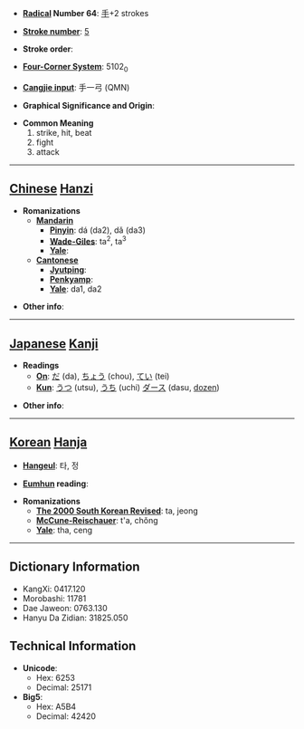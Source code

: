 * '''[[Wiktionary:Chinese radical index| Radical]] Number 64''': [[Wiktionary:Chinese radical index 手|手]]+2 strokes

* '''[[Wiktionary:Chinese total strokes index|Stroke number]]''': [[Wiktionary:Chinese total strokes index 5|5]]

* '''Stroke order''': 

* '''[[Wiktionary:Chinese four corner index|Four-Corner System]]''': 5102<sub>0</sub>

* '''[[Wiktionary:Chinese Cangjie index|Cangjie input]]''': 手一弓 (QMN)

* '''Graphical Significance and Origin''': 

* '''Common Meaning'''
*#strike, hit, beat
*# fight
*# attack


----

== [[Chinese]] [[Hanzi]] ==

* '''Romanizations'''
** '''[[Mandarin]]'''
*** '''[[Pinyin]]''': dá (da2), dǎ (da3)
*** '''[[Wade-Giles]]''': ta<sup>2</sup>, ta<sup>3</sup>
*** '''[[Yale]]''': 
** '''[[Cantonese]]'''
*** '''[[Jyutping]]''':
*** '''[[Penkyamp]]''': 
*** '''[[Yale]]''': da1, da2

* '''Other info''': 

----

== [[Japanese]] [[Kanji]] ==

* '''Readings'''
** '''[[On]]''': [[だ]] (da), [[ちょう]] (chou), [[てい]] (tei)
** '''[[Kun]]''': [[うつ]] (utsu), [[うち]] (uchi) [[ダース]] (dasu, [[dozen]])

* '''Other info''':  

----

== [[Korean]] [[Hanja]] ==

* '''[[Hangeul]]''': 타, 정

* '''[[Eumhun]] reading''': 

* '''Romanizations'''
** '''[[The 2000 South Korean Revised Romanization|The 2000 South Korean Revised]]''': ta, jeong
** '''[[McCune-Reischauer]]''': t'a, chŏng
** '''[[Yale]]''': tha, ceng

----

== Dictionary Information ==

* KangXi: 0417.120
* Morobashi: 11781
* Dae Jaweon: 0763.130
* Hanyu Da Zidian: 31825.050

== Technical Information ==

* '''Unicode''':
** Hex: 6253
** Decimal: 25171
* '''Big5''':
** Hex: A5B4
** Decimal: 42420